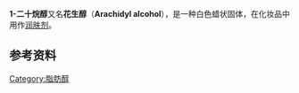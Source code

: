 {{Chembox
| Watchedfields = changed
| verifiedrevid = 413869659
| ImageFile = 1-icosanol.svg
|  ImageFile_Ref = {{chemboximage|correct|??}}
|  ImageSize = 244
|  ImageName = 1-二十烷醇的结构式
| ImageFile1 = Arachidyl-alcohol-3D-vdW.png
|  ImageFile1_Ref = {{chemboximage|correct|??}}
|  ImageSize1 = 244
|  ImageName1 = 1-二十烷醇的空间模型
| IUPACName = 1-Icosanol
| SystematicName = 1-二十烷醇<ref>{{cite web|title = 1-Eicosanol|url = http://pubchem.ncbi.nlm.nih.gov/summary/summary.cgi?cid=12404&loc=ec_rcs|work = The PubChem Project|location = USA|publisher = National Center for Biotechnology Information|accessdate = 2016-10-08|archive-date = 2014-05-25|archive-url = https://web.archive.org/web/20140525213845/http://pubchem.ncbi.nlm.nih.gov/summary/summary.cgi?cid=12404&loc=ec_rcs|dead-url = no}}</ref>
| OtherNames = Arachidalcohol<br />
Arachidic alcohol<br />
Nonadecylcarbinol
| Section1 = {{Chembox Identifiers
|  CASNo = 629-96-9
|   CASNo_Ref = {{cascite|correct|CAS}}
|  PubChem = 12404
|   PubChem_Ref = {{Pubchemcite|correct|PubChem}}
|  ChemSpiderID = 11898
|   ChemSpiderID_Ref = {{chemspidercite|correct|chemspider}}
|  UNII = 1QR1QRA9BU
|   UNII_Ref = {{fdacite|correct|FDA}}
|  EINECS = 211-119-4
|  ChEMBL = 451717
|   ChEMBL_Ref = {{ebicite|correct|EBI}}
|  Beilstein = 1705104
|  SMILES = CCCCCCCCCCCCCCCCCCCCO
|  SMILES1 = OCCCCCCCCCCCCCCCCCCCC
|  StdInChI = 1S/C20H42O/c1-2-3-4-5-6-7-8-9-10-11-12-13-14-15-16-17-18-19-20-21/h21H,2-20H2,1H3
|   StdInChI_Ref = {{stdinchicite|correct|chemspider}}
|  InChI = 1/C20H42O/c1-2-3-4-5-6-7-8-9-10-11-12-13-14-15-16-17-18-19-20-21/h21H,2-20H2,1H3
|  StdInChIKey = BTFJIXJJCSYFAL-UHFFFAOYSA-N
|   StdInChIKey_Ref = {{stdinchicite|correct|chemspider}}
|  InChIKey = BTFJIXJJCSYFAL-UHFFFAOYAC
}}
| Section2 = {{Chembox Properties
|  C = 20
|  H = 42
|  O = 1
|  ExactMass = 298.323565966 g mol<sup>-1</sup>
|  Appearance = 白色半透明蜡状晶体
|  MeltingPtC = 64
|  BoilingPtC = 372
|  Solubility = 1.51 × 10<sup>-6</sup> g dm<sup>-3</sup>
|  LogP = 8.99
|  VaporPressure = <0.01 kPa (at 20 °C)
}}
| Section3 = {{Chembox Hazards
|  FlashPt = 195 °C
}}
}}
'''1-二十烷醇'''又名'''花生醇'''（'''Arachidyl alcohol'''），是一种白色蜡状固体，在化妆品中用作[[润肤剂|润肤剂]]。
==参考资料==
{{Reflist}}
{{醇}}
[[Category:脂肪醇|Category:脂肪醇]]